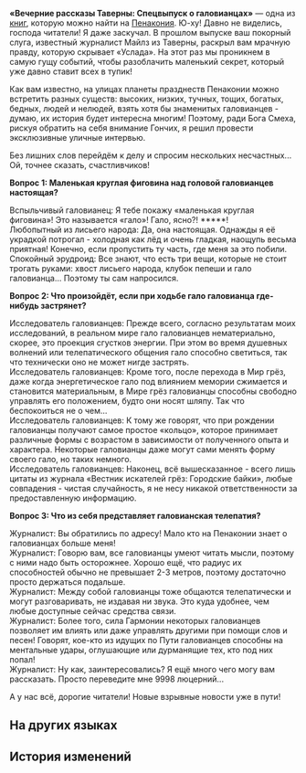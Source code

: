 {{Книга Инфобокс
|id           = 361
|Название     = «Вечерние рассказы Таверны: Спецвыпуск о галовианцах»
|Изображение  = Item Penacony Readable 4.png
|Мир          = Пенакония
|Томов        = 1
|Автор        = <!--нужно добавить-->
|Описание     = Таблоид, написанный журналистом из Таверны. По большей части совершенная бессмыслица.
|Том1         = {{tx}}
|Источник1    = {{tx|Отсутствует источник}}
|Персонажи    = 
|Фракции      = 
}}
'''«Вечерние рассказы Таверны: Спецвыпуск о галовианцах»''' — одна из [[Книги|книг]], которую можно найти на [[Пенакония]].
<!--
==Получение==
<gallery>
Книга НАЗВАНИЕ.png|НАЗВАНИЕ
Локация НАЗВАНИЕ.png|Расположение на карте. Ближайший пространственный якорь «[[НАЗВАНИЕ]]»
</gallery>
-->
Ю-ху! Давно не виделись, господа читатели! Я даже заскучал. В прошлом выпуске ваш покорный слуга, известный журналист Майлз из Таверны, раскрыл вам мрачную правду, которую скрывает «Услада». На этот раз мы проникнем в самую гущу событий, чтобы разоблачить маленький секрет, который уже давно ставит всех в тупик!

Как вам известно, на улицах планеты празднеств Пенаконии можно встретить разных существ: высоких, низких, тучных, тощих, богатых, бедных, людей и нелюдей, взять хотя бы знаменитых галовианцев - думаю, их история будет интересна многим! Поэтому, ради Бога Смеха, рискуя обратить на себя внимание Гончих, я решил провести эксклюзивные уличные интервью.

Без лишних слов перейдём к делу и спросим нескольких несчастных... Ой, точнее сказать, счастливчиков!

'''Вопрос 1: Маленькая круглая фиговина над головой галовианцев настоящая?'''

Вспыльчивый галовианец: Я тебе покажу «маленькая круглая фиговина»! Это называется «гало»! Гало, ясно?! *****!<br />
Любопытный из лисьего народа: Да, она настоящая. Однажды я её украдкой потрогал - холодная как лёд и очень гладкая, наощупь весьма приятная! Конечно, если пропустить ту часть, где меня за это побили.<br />
Спокойный эрудроид: Все знают, что есть три вещи, которые не стоит трогать руками: хвост лисьего народа, клубок пепеши и гало галовианца... Поэтому ты сам напросился.

'''Вопрос 2: Что произойдёт, если при ходьбе гало галовианца где-нибудь застрянет?'''

Исследователь галовианцев: Прежде всего, согласно результатам моих исследований, в реальном мире гало галовианцев нематериально, скорее, это проекция сгустков энергии. При этом во время душевных волнений или телепатического общения гало способно светиться, так что технически оно не может нигде застрять.<br />
Исследователь галовианцев: Кроме того, после перехода в Мир грёз, даже когда энергетическое гало под влиянием мемории сжимается и становится материальным, в Мире грёз галовианцы способны свободно управлять его положением, будто они носят шляпу. Так что беспокоиться не о чем...<br />
Исследователь галовианцев: К тому же говорят, что при рождении галовианцы получают самое простое «кольцо», которое принимает различные формы с возрастом в зависимости от полученного опыта и характера. Некоторые галовианцы даже могут сами менять форму своего гало, но таких немного.<br />
Исследователь галовианцев: Наконец, всё вышесказанное - всего лишь цитаты из журнала «Вестник искателей грёз: Городские байки», любые совпадения - чистая случайность, я не несу никакой ответственности за предоставленную информацию.

'''Вопрос 3: Что из себя представляет галовианская телепатия?'''

Журналист: Вы обратились по адресу! Мало кто на Пенаконии знает о галовианцах больше меня!<br />
Журналист: Говорю вам, все галовианцы умеют читать мысли, поэтому с ними надо быть осторожнее. Хорошо ещё, что радиус их способностей обычно не превышает 2-3 метров, поэтому достаточно просто держаться подальше.<br />
Журналист: Между собой галовианцы тоже общаются телепатически и могут разговаривать, не издавая ни звука. Это куда удобнее, чем любые доступные сейчас средства связи.<br />
Журналист: Более того, сила Гармонии некоторых галовианцев позволяет им влиять или даже управлять другими при помощи слов и песен! Говорят, кое-кто из идущих по Пути галовианцев способны на ментальные удары, оглушающие или дурманящие тех, кто под них попал!<br />
Журналист: Ну как, заинтересовались? Я ещё много чего могу вам рассказать. Просто переведите мне 9998 люцерний...

А у нас всё, дорогие читатели! Новые взрывные новости уже в пути!

==На других языках==
{{На других языках
|en   = Evening Tavern Stories: Halovian Special Issue
|zhs  = 酒馆夜谭：天环族特辑
|zht  = 酒館夜譚：天環族特輯
|ja   = 酒場の夜：天環族特集
|ko   = 술집 야화: 헤일로족 특집
|es   = Versión vespertina de Historias de la taberna: Edición especial aureoliana
|fr   = Histoires du soir à la Taverne&nbsp;: numéro spécial Haloviens
|ru   = «Вечерние рассказы Таверны: Спецвыпуск о галовианцах»
|th   = เรื่องเล่าจากบาร์: ฉบับพิเศษ Halovian
|vi   = Câu Chuyện Về Đêm Ở Quán Rượu: Số Đặc Biệt - Tộc Halovian
|de   = Abendliche Tavernengeschichten: Halovianer-Sonderausgabe
|id   = Pembicaraan Malam di Bar: Edisi Khusus Halovian
|pt   = Histórias Noturnas da Taverna: Edição Especial Haloviana
}}

==История изменений==
{{История изменений|2.7}}